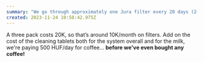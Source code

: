 ```yaml
---
summary: "We go through approximately one Jura filter every 20 days (2-3L per day)"
created: 2023-11-24 10:58:42.975Z
---
```


A three pack costs 20K, so that’s around 10K/month on filters. Add on the cost of the cleaning tablets both for the system overall and for the milk, we're paying 500 HUF/day for coffee... **before we've even bought any coffee!**
